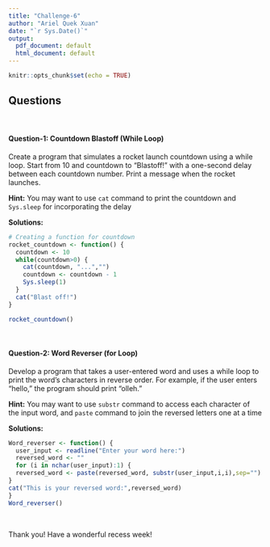 ---
title: "Challenge-6"
author: "Ariel Quek Xuan"
date: "`r Sys.Date()`"
output:
  pdf_document: default
  html_document: default
---

```{r setup, include=TRUE}
knitr::opts_chunk$set(echo = TRUE)
```

## Questions
<br>

#### Question-1: Countdown Blastoff (While Loop)

Create a program that simulates a rocket launch countdown using a while loop. Start from 10 and countdown to "Blastoff!" with a one-second delay between each countdown number. Print a message when the rocket launches.

**Hint:** You may want to use `cat` command to print the countdown and `Sys.sleep` for incorporating the delay

**Solutions:**

```{r, eval=TRUE,echo=TRUE}
# Creating a function for countdown 
rocket_countdown <- function() {
  countdown <- 10 
  while(countdown>0) {
    cat(countdown, "...","")
    countdown <- countdown - 1
    Sys.sleep(1)
  }
  cat("Blast off!")
}

rocket_countdown()
```
<br>

#### Question-2: Word Reverser (for Loop)

Develop a program that takes a user-entered word and uses a while loop to print the word's characters in reverse order. For example, if the user enters "hello," the program should print "olleh."

**Hint:** You may want to use `substr` command to access each character of the input word, and `paste` command to join the reversed letters one at a time

**Solutions:** 

```{r, eval=TRUE,echo=TRUE}
Word_reverser <- function() {
  user_input <- readline("Enter your word here:")
  reversed_word <- "" 
  for (i in nchar(user_input):1) {
  reversed_word <- paste(reversed_word, substr(user_input,i,i),sep="")
}
cat("This is your reversed word:",reversed_word)
}
Word_reverser()

```

<br>

Thank you! Have a wonderful recess week! 
